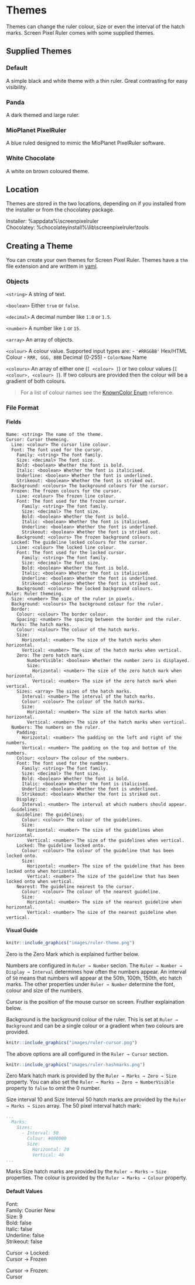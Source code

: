 # Themes {#themes}

Themes can change the ruler colour, size or even the interval of the hatch marks.
Screen Pixel Ruler comes with some supplied themes.

## Supplied Themes

### Default

A simple black and white theme with a thin ruler. Great contrasting for easy visibility.

### Panda

A dark themed and large ruler.

### MioPlanet PixelRuler

A blue ruled designed to mimic the MioPlanet PixelRuler software.

### White Chocolate

A white on brown coloured theme.

## Location

Themes are stored in the two locations, depending on if you installed from the installer or from the chocolatey package.

Installer: \%appdata\%\\screenpixelruler  
Chocolatey: \%chocolateyinstall\%\\lib\\screenpixelruler\\tools  

## Creating a Theme

You can create your own themes for Screen Pixel Ruler. 
Themes have a `thm` file extension and are writtem in [yaml](https://yaml.org).

### Objects

`<string>` A string of text.

`<boolean>` Either `true` or `false`.

`<decimal>` A decimal number like `1.0` or `1.5`.

`<number>` A number like `1` or `15`.

`<array>` An array of objects.

`<colour>` A colour value.
Supported input types are:
- `'#RRGGBB'` Hex/HTML Colour
- `RRR, GGG, BBB` Decimal (0-255)
- `ColorName` Name

`<colours>` An array of either one (`[ <colour> ]`) or two colour values (`[ <colour>, <colour> ]`).
If two colours are provided then the colour will be a gradient of both colours.

> For a list of colour names see the [KnownColor Enum](https://docs.microsoft.com/en-us/dotnet/api/system.drawing.knowncolor?view=netcore-3.1) reference. 

### File Format

#### Fields

```
Name: <string> The name of the theme.
Cursor: Cursor themeing.
  Line: <colour> The cursor line colour.
  Font: The font used for the cursor.
    Family: <string> The font family.
    Size: <decimal> The font size.
    Bold: <boolean> Whether the font is bold.
    Italic: <boolean> Whether the font is italicised.
    Underline: <boolean> Whether the font is underlined.
    Strikeout: <boolean> Whether the font is striked out.
  Background: <colours> The background colours for the cursor.
  Frozen: The frozen colours for the cursor.
    Line: <colour> The frozen line colour.
    Font: The font used for the frozen cursor.
      Family: <string> The font family.
      Size: <decimal> The font size.
      Bold: <boolean> Whether the font is bold.
      Italic: <boolean> Whether the font is italicised.
      Underline: <boolean> Whether the font is underlined.
      Strikeout: <boolean> Whether the font is striked out.
    Background: <colours> The frozen background colours.
  Locked: The guideline locked colours for the cursor.
    Line: <colour> The locked line colour.
    Font: The font used for the locked cursor.
      Family: <string> The font family.
      Size: <decimal> The font size.
      Bold: <boolean> Whether the font is bold.
      Italic: <boolean> Whether the font is italicised.
      Underline: <boolean> Whether the font is underlined.
      Strikeout: <boolean> Whether the font is striked out.
    Background: <colours> The locked background colours.
Ruler: Ruler themeing.
  Size: <number> The size of the ruler in pixels.
  Background: <colours> The background colour for the ruler.
  Border:
    Colour: <colour> The border colour.
    Spacing: <number> The spacing between the border and the ruler.
  Marks: The hatch marks.
    Colour: <colour> The colour of the hatch marks.
    Size:
      Horizontal: <number> The size of the hatch marks when horizontal.
      Vertical: <number> The size of the hatch marks when vertical.
    Zero: The zero hatch mark.
        NumberVisible: <boolean> Whether the number zero is displayed.
        Size:
          Horizontal: <number> The size of the zero hatch mark when horizontal.
          Vertical: <number> The size of the zero hatch mark when vertical.
    Sizes: <array> The sizes of the hatch marks.
      Interval: <number> The interval of the hatch marks.
      Colour: <colour> The colour of the hatch marks.
      Size:
        Horizontal: <number> The size of the hatch marks when horizontal.
        Vertical: <number> The size of the hatch marks when vertical.
  Numbers: The numbers on the ruler.
    Padding:
      Horizontal: <number> The padding on the left and right of the numbers.
      Vertical: <number> The padding on the top and bottom of the numbers.
    Colour: <colour> The colour of the numbers.
    Font: The font used for the numbers.
      Family: <string> The font family.
      Size: <decimal> The font size.
      Bold: <boolean> Whether the font is bold.
      Italic: <boolean> Whether the font is italicised.
      Underline: <boolean> Whether the font is underlined.
      Strikeout: <boolean> Whether the font is striked out.
    Display:
      Interval: <number> The interval at which numbers should appear.
  Guidelines:
    Guideline: The guidelines.
      Colour: <colour> The colour of the guidelines.
      Size:
        Horizontal: <number> The size of the guidelines when horizontal.
        Vertical: <number> The size of the guidelines when vertical.
    Locked: The guideline locked onto.
      Colour: <colour> The colour of the guideline that has been locked onto.
      Size:
        Horizontal: <number> The size of the guideline that has been locked onto when horizontal.
        Vertical: <number> The size of the guideline that has been locked onto when vertical.
    Nearest: The guideline nearest to the cursor.
      Colour: <colour> The colour of the nearest guideline.
      Size:
        Horizontal: <number> The size of the nearest guideline when horizontal.
        Vertical: <number> The size of the nearest guideline when vertical.
```

#### Visual Guide

```r
knitr::include_graphics("images/ruler-theme.png")
```

Zero is the Zero Mark which is explained further below.

Numbers are configured in `Ruler → Number` secion.
The `Ruler → Number → Display → Interval` determines how often the numbers appear.
An interval of `50` means that numbers will appear at the 50th, 100th, 150th, etc hatch marks.
The other properties under `Ruler → Number` determine the font, colour and size of the numbers.

Cursor is the position of the mouse cursor on screen.
Fruther explaination below.

Background is the background colour of the ruler.
This is set at `Ruler → Background` and can be a single colour or a gradient when two colours are provided.

```r
knitr::include_graphics("images/ruler-cursor.png")
```

The above options are all configured in the `Ruler → Cursor` section.

```r
knitr::include_graphics("images/ruler-hashmarks.png")
```

Zero Mark hatch mark is provided by the `Ruler → Marks → Zero → Size` property.
You can also set the `Ruler → Marks → Zero → NumberVisible` property to `false` to omit the 0 number.

Size interval 10 and Size Interval 50 hatch marks are provided by the `Ruler → Marks → Sizes` array.
The 50 pixel interval hatch mark:

```yaml
...
  Marks:
    Sizes:
      - Interval: 50
        Colour: #000000
        Size:
          Horizontal: 20
          Vertical: 40
...
```

Marks Size hatch marks are provided by the `Ruler → Marks → Size` properties.
The colour is provided by the `Ruler → Marks → Colour` property.

#### Default Values

Font:  
    Family: Courier New  
    Size: 9  
    Bold: false  
    Italic: false  
    Underline: false  
    Strikeout: false  

Cursor → Locked:  
    Cursor → Frozen

Cursor → Frozen:  
    Cursor
